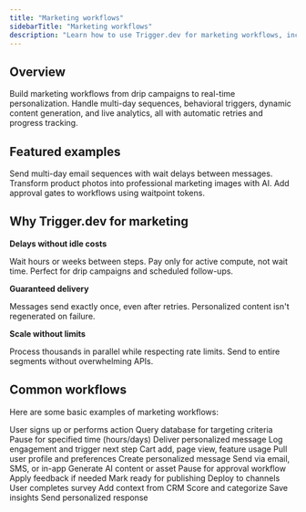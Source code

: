 ```yaml
---
title: "Marketing workflows"
sidebarTitle: "Marketing workflows"
description: "Learn how to use Trigger.dev for marketing workflows, including drip campaigns, behavioral triggers, personalization engines, and AI-powered content workflows"
---
```



## Overview

Build marketing workflows from drip campaigns to real-time personalization. Handle multi-day sequences, behavioral triggers, dynamic content generation, and live analytics, all with automatic retries and progress tracking.

## Featured examples

<CardGroup cols={3}>
  <Card
    title="Email sequences with Resend"
    icon="book"
    href="/guides/examples/resend-email-sequence"
  >
    Send multi-day email sequences with wait delays between messages.
  </Card>
  <Card
    title="Product image generator"
    icon="book"
    href="/guides/example-projects/product-image-generator"
  >
    Transform product photos into professional marketing images with AI.
  </Card>
  <Card
    title="Human-in-the-loop workflow"
    icon="book"
    href="/guides/example-projects/human-in-the-loop-workflow"
  >
    Add approval gates to workflows using waitpoint tokens.
  </Card>
</CardGroup>

## Why Trigger.dev for marketing

**Delays without idle costs**

Wait hours or weeks between steps. Pay only for active compute, not wait time. Perfect for drip campaigns and scheduled follow-ups.

**Guaranteed delivery**

Messages send exactly once, even after retries. Personalized content isn't regenerated on failure.

**Scale without limits**

Process thousands in parallel while respecting rate limits. Send to entire segments without overwhelming APIs.

## Common workflows

Here are some basic examples of marketing workflows:

<Tabs>
  <Tab title="Drip campaigns">
    <Steps>
      <Step title="Trigger">User signs up or performs action</Step>
      <Step title="Segment">Query database for targeting criteria</Step>
      <Step title="Wait">Pause for specified time (hours/days)</Step>
      <Step title="Send">Deliver personalized message</Step>
      <Step title="Track">Log engagement and trigger next step</Step>
    </Steps>
  </Tab>
  <Tab title="Real-time personalization">
    <Steps>
      <Step title="User action">Cart add, page view, feature usage</Step>
      <Step title="Fetch data">Pull user profile and preferences</Step>
      <Step title="Generate content">Create personalized message</Step>
      <Step title="Deliver">Send via email, SMS, or in-app</Step>
    </Steps>
  </Tab>
  <Tab title="Content approval">
    <Steps>
      <Step title="Create draft">Generate AI content or asset</Step>
      <Step title="Human review">Pause for approval workflow</Step>
      <Step title="Revise">Apply feedback if needed</Step>
      <Step title="Approve">Mark ready for publishing</Step>
      <Step title="Publish">Deploy to channels</Step>
    </Steps>
  </Tab>
  <Tab title="Survey analysis">
    <Steps>
      <Step title="Response">User completes survey</Step>
      <Step title="Enrich data">Add context from CRM</Step>
      <Step title="Analyze">Score and categorize</Step>
      <Step title="Update CRM">Save insights</Step>
      <Step title="Trigger follow-up">Send personalized response</Step>
    </Steps>
  </Tab>
</Tabs>

<UseCasesCards />

